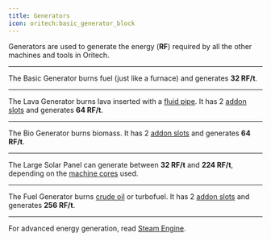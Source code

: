 ```yaml
---
title: Generators
icon: oritech:basic_generator_block
---
```


Generators are used to generate the energy (**RF**) required by all the other machines and tools in Oritech.

---

<center>
<ModAsset location="oritech:basic_generator_block" width={256} />
</center>

The Basic Generator burns fuel (just like a furnace) and generates **32 RF/t**.

---

<center>
<ModAsset location="oritech:lava_generator_block" width={512} />
</center>

The Lava Generator burns lava inserted with a [fluid pipe](../logistics/fluid_transport). It has 2 [addon slots](../processing/addons) and generates **64 RF/t**.

---

<center>
<ModAsset location="oritech:bio_generator_block" width={512} />
</center>

The Bio Generator burns biomass. It has 2 [addon slots](../processing/addons) and generates **64 RF/t**.

---

<center>
<ModAsset location="oritech:solar_panel_block" width={512} />
</center>

The Large Solar Panel can generate between **32 RF/t** and **224 RF/t**, depending on the [machine cores](../processing/multiblocks) used.

---

<center>
<ModAsset location="oritech:fuel_generator_block" width={512} />
</center>

The Fuel Generator burns [crude oil](../resources/crude_oil) or turbofuel. It has 2 [addon slots](../processing/addons) and generates **256 RF/t**.

---

For advanced energy generation, read [Steam Engine](../processing/steam_engine).

